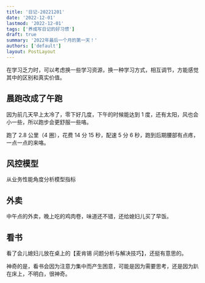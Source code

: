 ```yaml
---
title: '日记-20221201'
date: '2022-12-01'
lastmod: '2022-12-01'
tags: ['养成写日记的好习惯']
draft: true
summary: '2022年最后一个月的第一天！'
authors: ['default']
layout: PostLayout
---
```


在学习乏力时，可以考虑换一些学习资源，换一种学习方式，相互调节，方能感觉其中的区别和真实价值。

## 晨跑改成了午跑

因为前几天早上太冷了，零下好几度，下午的时候能达到 1 度，还有太阳，风也会小一些，所以跑步会更舒服一些咯。

跑了 2.8 公里（4 圈），花费 14 分 15 秒，配速 5 分 6 秒，跑到后期腰部有点疼，一点一点的来咯。

## 风控模型

从业务性能角度分析模型指标

## 外卖

中午点的外卖，晚上吃的鸡肉卷，味道还不错，还给媳妇儿买了早饭。

## 看书

看了会儿媳妇儿放在桌上的【麦肯锡 问题分析与解决技巧】，还挺有意思的。

神奇的是，看书会因为注意力集中而产生困意，可能是因为需要思考，还是因为趴在床上，不明白，很神奇。

